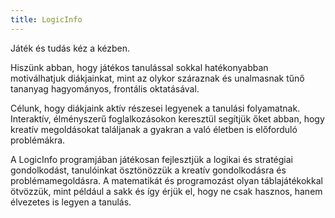 ```yaml
---
title: LogicInfo
---
```


Játék és tudás kéz a kézben.

Hiszünk abban, hogy játékos tanulással sokkal hatékonyabban motiválhatjuk diákjainkat, mint az olykor száraznak és unalmasnak tűnő tananyag hagyományos, frontális oktatásával.
 
Célunk, hogy diákjaink aktív részesei legyenek a tanulási folyamatnak. Interaktív, élményszerű foglalkozásokon keresztül segítjük őket abban, hogy kreatív megoldásokat találjanak a gyakran a való életben is előforduló problémákra.

A LogicInfo programjában játékosan fejlesztjük a logikai és stratégiai gondolkodást, tanulóinkat ösztönözzük a kreatív gondolkodásra és problémamegoldásra. A matematikát és programozást olyan táblajátékokkal ötvözzük, mint például a sakk és így érjük el, hogy ne csak hasznos, hanem élvezetes is legyen a tanulás.
